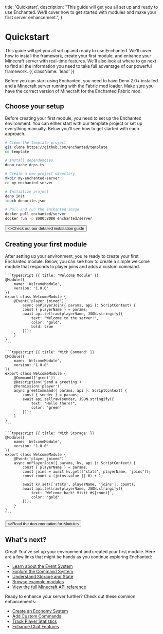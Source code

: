   title: 'Quickstart',
  description:
    "This guide will get you all set up and ready to use Enchanted. We'll cover how to get started with modules and make your first server enhancement.",
}

# Quickstart

This guide will get you all set up and ready to use Enchanted. We'll cover how to install the framework, create your first module, and enhance your Minecraft server with real-time features. We'll also look at where to go next to find all the information you need to take full advantage of our powerful framework. {{ className: 'lead' }}

<Note>
  Before you can start using Enchanted, you need to have Deno 2.0+ installed and a Minecraft server running with the Fabric mod loader. Make sure you have the correct version of Minecraft for the Enchanted Fabric mod.
</Note>

## Choose your setup

Before creating your first module, you need to set up the Enchanted environment. You can either start with our template project or set up everything manually. Below you'll see how to get started with each approach.

<CodeGroup>

```bash {{ title: 'Template' }}
# Clone the template project
git clone https://github.com/enchanted/template
cd template

# Install dependencies
deno cache deps.ts
```

```bash {{ title: 'Manual' }}
# Create a new project directory
mkdir my-enchanted-server
cd my-enchanted-server

# Initialize project
deno init
touch denorite.json
```

```bash {{ title: 'Docker' }}
# Pull and run the Enchanted image
docker pull enchanted/server
docker run -p 8080:8080 enchanted/server
```

</CodeGroup>

<div className="not-prose">
    <Button href="/installation" variant="text" arrow="right">
        <>Check out our detailed installation guide</>
    </Button>
</div>

## Creating your first module

After setting up your environment, you're ready to create your first Enchanted module. Below, you can see how to create a simple welcome module that responds to player joins and adds a custom command.

<CodeGroup tag="MODULE" label="welcome.ts">

    ```typescript {{ title: 'Welcome Module' }}
    @Module({
        name: 'WelcomeModule',
        version: '1.0.0'
    })
    export class WelcomeModule {
        @Event('player_joined')
            async onPlayerJoin({ params, api }: ScriptContext) {
            const { playerName } = params;
            await api.tellraw(playerName, JSON.stringify({
                text: "Welcome to the server!",
                color: "gold",
                bold: true
            }));
        }
    }
    ```

    ```typescript {{ title: 'With Command' }}
    @Module({
        name: 'WelcomeModule',
        version: '1.0.0'
    })
    export class WelcomeModule {
        @Command(['greet'])
        @Description('Send a greeting')
        @Permission('player')
        async greetCommand({ params, api }: ScriptContext) {
            const { sender } = params;
            await api.tellraw(sender, JSON.stringify({
                text: "Hello there!",
                color: "green"
            }));
        }
    }
    ```

    ```typescript {{ title: 'With Storage' }}
    @Module({
        name: 'WelcomeModule',
        version: '1.0.0'
    })
    export class WelcomeModule {
        @Event('player_joined')
        async onPlayerJoin({ params, kv, api }: ScriptContext) {
            const { playerName } = params;
            const joins = await kv.get(['stats', playerName, 'joins']);
            const count = (joins.value || 0) + 1;

            await kv.set(['stats', playerName, 'joins'], count);
            await api.tellraw(playerName, JSON.stringify({
                text: `Welcome back! Visit #${count}`,
                color: "gold"
            }));
        }
    }
    ```

</CodeGroup>

<div className="not-prose">
    <Button href="/modules" variant="text" arrow="right">
        <>Read the documentation for Modules</>
    </Button>
</div>

## What's next?

Great! You've set up your environment and created your first module. Here are a few links that might be handy as you continue exploring Enchanted:

- [Learn about the Event System](/events)
- [Explore the Command System](/commands)
- [Understand Storage and State](/storage)
- [Browse example modules](/examples/basic-module)
- [View the full Minecraft API reference](/minecraft-api)

Ready to enhance your server further? Check out these common enhancements:

- [Create an Economy System](/examples/economy)
- [Add Custom Commands](/examples/commands)
- [Track Player Statistics](/examples/player-stats)
- [Enhance Chat Features](/examples/chat)
